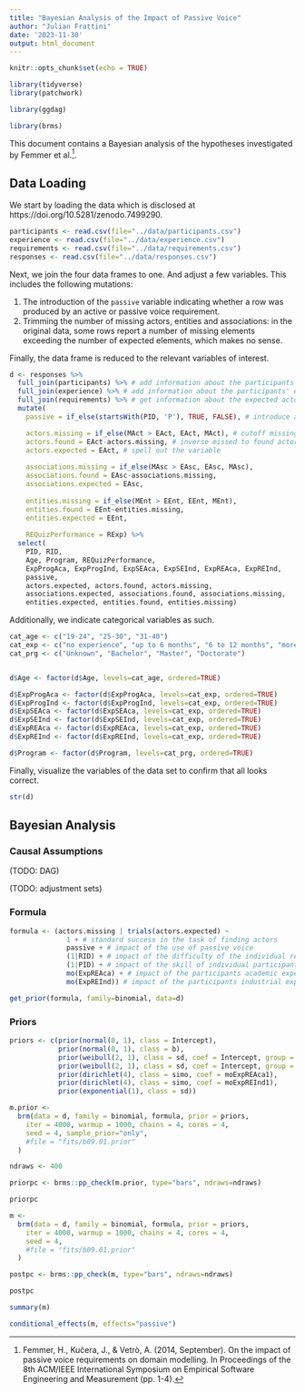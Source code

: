 ```yaml
---
title: "Bayesian Analysis of the Impact of Passive Voice"
author: "Julian Frattini"
date: '2023-11-30'
output: html_document
---
```


```r
knitr::opts_chunk$set(echo = TRUE)

library(tidyverse)
library(patchwork)

library(ggdag)

library(brms)
```

This document contains a Bayesian analysis of the hypotheses investigated by Femmer et al.^[Femmer, H., Kučera, J., & Vetrò, A. (2014, September). On the impact of passive voice requirements on domain modelling. In Proceedings of the 8th ACM/IEEE International Symposium on Empirical Software Engineering and Measurement (pp. 1-4).].

## Data Loading

We start by loading the data which is disclosed at https://doi.org/10.5281/zenodo.7499290.

```r
participants <- read.csv(file="../data/participants.csv")
experience <- read.csv(file="../data/experience.csv")
requirements <- read.csv(file="../data/requirements.csv")
responses <- read.csv(file="../data/responses.csv")
```

Next, we join the four data frames to one. And adjust a few variables. This includes the following mutations:

1. The introduction of the `passive` variable indicating whether a row was produced by an active or passive voice requirement.
2. Trimming the number of missing actors, entities and associations: in the original data, some rows report a number of missing elements exceeding the number of expected elements, which makes no sense. 

Finally, the data frame is reduced to the relevant variables of interest.

```r
d <- responses %>% 
  full_join(participants) %>% # add information about the participants
  full_join(experience) %>% # add information about the participants' experience
  full_join(requirements) %>% # get information about the expected actors etc. of the requirement
  mutate(
    passive = if_else(startsWith(PID, 'P'), TRUE, FALSE), # introduce a factor variable for passive voice

    actors.missing = if_else(MAct > EAct, EAct, MAct), # cutoff missing actors by expected actors
    actors.found = EAct-actors.missing, # inverse missed to found actors
    actors.expected = EAct, # spell out the variable
  
    associations.missing = if_else(MAsc > EAsc, EAsc, MAsc),
    associations.found = EAsc-associations.missing,
    associations.expected = EAsc,
    
    entities.missing = if_else(MEnt > EEnt, EEnt, MEnt),
    entities.found = EEnt-entities.missing,
    entities.expected = EEnt,
    
    REQuizPerformance = RExp) %>% 
  select(
    PID, RID,
    Age, Program, REQuizPerformance,
    ExpProgAca, ExpProgInd, ExpSEAca, ExpSEInd, ExpREAca, ExpREInd,
    passive,
    actors.expected, actors.found, actors.missing,
    associations.expected, associations.found, associations.missing,
    entities.expected, entities.found, entities.missing)
```

Additionally, we indicate categorical variables as such.

```r
cat_age <- c("19-24", "25-30", "31-40")
cat_exp <- c("no experience", "up to 6 months", "6 to 12 months", "more than 12 months")
cat_prg <- c("Unknown", "Bachelor", "Master", "Doctorate")


d$Age <- factor(d$Age, levels=cat_age, ordered=TRUE)

d$ExpProgAca <- factor(d$ExpProgAca, levels=cat_exp, ordered=TRUE)
d$ExpProgInd <- factor(d$ExpProgInd, levels=cat_exp, ordered=TRUE)
d$ExpSEAca <- factor(d$ExpSEAca, levels=cat_exp, ordered=TRUE)
d$ExpSEInd <- factor(d$ExpSEInd, levels=cat_exp, ordered=TRUE)
d$ExpREAca <- factor(d$ExpREAca, levels=cat_exp, ordered=TRUE)
d$ExpREInd <- factor(d$ExpREInd, levels=cat_exp, ordered=TRUE)

d$Program <- factor(d$Program, levels=cat_prg, ordered=TRUE)
```

Finally, visualize the variables of the data set to confirm that all looks correct.

```r
str(d)
```

## Bayesian Analysis

### Causal Assumptions

(TODO: DAG)

(TODO: adjustment sets)

### Formula

```r
formula <- (actors.missing | trials(actors.expected) ~ 
              1 + # standard success in the task of finding actors
              passive + # impact of the use of passive voice
              (1|RID) + # impact of the difficulty of the individual requirements
              (1|PID) + # impact of the skill of individual participants
              mo(ExpREAca) + # impact of the participants academic experience in RE
              mo(ExpREInd)) # impact of the participants industrial experience in RE

get_prior(formula, family=binomial, data=d)
```

### Priors

```r
priors <- c(prior(normal(0, 1), class = Intercept),
            prior(normal(0, 1), class = b),
            prior(weibull(2, 1), class = sd, coef = Intercept, group = RID),
            prior(weibull(2, 1), class = sd, coef = Intercept, group = PID),
            prior(dirichlet(4), class = simo, coef = moExpREAca1),
            prior(dirichlet(4), class = simo, coef = moExpREInd1),
            prior(exponential(1), class = sd))
```

```r
m.prior <-
  brm(data = d, family = binomial, formula, prior = priors,
    iter = 4000, warmup = 1000, chains = 4, cores = 4,
    seed = 4, sample_prior="only",
    #file = "fits/b09.01.prior"
  )
```

```r
ndraws <- 400

priorpc <- brms::pp_check(m.prior, type="bars", ndraws=ndraws)

priorpc
```

```r
m <-
  brm(data = d, family = binomial, formula, prior = priors,
    iter = 4000, warmup = 1000, chains = 4, cores = 4,
    seed = 4,
    #file = "fits/b09.01.prior"
  )
```

```r
postpc <- brms::pp_check(m, type="bars", ndraws=ndraws)

postpc
```

```r
summary(m)
```

```r
conditional_effects(m, effects="passive")
```

